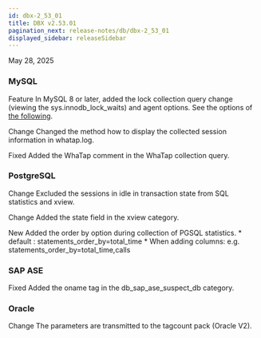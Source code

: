 ```yaml
---
id: dbx-2_53_01
title: DBX v2.53.01
pagination_next: release-notes/db/dbx-2_53_01
displayed_sidebar: releaseSidebar
---
```


May 28, 2025

### MySQL

<Status priority='1'>Feature</Status> In MySQL 8 or later, added the lock collection query change (viewing the sys.innodb_lock_waits) and agent options.
    See the options of [the following](https://docs.whatap.io/en/mysql/agent-dbx-settings#lock-collection-settings).

<Status priority='0'>Change</Status> Changed the method how to display the collected session information in whatap.log.

<Status priority='0'>Fixed</Status> Added the WhaTap comment in the WhaTap collection query.

### PostgreSQL

<Status priority='0'>Change</Status> Excluded the sessions in idle in transaction state from SQL statistics and xview.

<Status priority='0'>Change</Status> Added the state field in the xview category.

<Status priority='1'>New</Status> Added the order by option during collection of PGSQL statistics.
    * default : statements_order_by=total_time
    * When adding columns: e.g. statements_order_by=total_time,calls

### SAP ASE

<Status priority='0'>Fixed</Status> Added the oname tag in the db_sap_ase_suspect_db category.

### Oracle

<Status priority='0'>Change</Status> The parameters are transmitted to the tagcount pack (Oracle V2).
